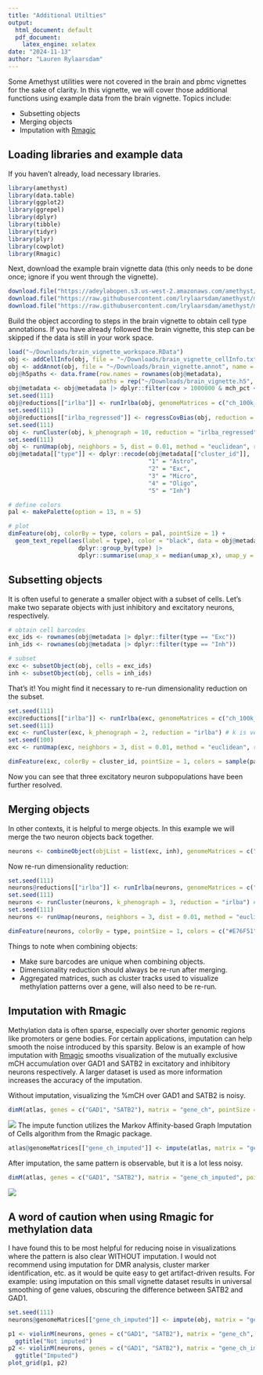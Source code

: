 ```yaml
---
title: "Additional Utilties"
output:
  html_document: default
  pdf_document: 
    latex_engine: xelatex
date: "2024-11-13"
author: "Lauren Rylaarsdam"
---
```


Some Amethyst utilities were not covered in the brain and pbmc vignettes for the sake of clarity. In this vignette,
we will cover those additional functions using example data from the brain vignette. Topics include:

  * Subsetting objects
  * Merging objects
  * Imputation with [Rmagic](https://pubmed.ncbi.nlm.nih.gov/29961576/)
  
########################################################################################################
## Loading libraries and example data

If you haven't already, load necessary libraries.

```r
library(amethyst)
library(data.table)
library(ggplot2)
library(ggrepel)
library(dplyr)
library(tibble)
library(tidyr)
library(plyr)
library(cowplot)
library(Rmagic)
```

Next, download the example brain vignette data (this only needs to be done once; ignore if you went through the vignette).

```r
download.file("https://adeylabopen.s3.us-west-2.amazonaws.com/amethyst/brain_vignette_workspace.RData", "~/Downloads/brain_vignette_workspace.RData", method = "curl") 
download.file("https://raw.githubusercontent.com/lrylaarsdam/amethyst/main/vignettes/brain_vignette/brain_vignette_cellInfo.txt", "~/Downloads/brain_vignette_cellInfo.txt")
download.file("https://raw.githubusercontent.com/lrylaarsdam/amethyst/main/vignettes/brain_vignette/brain_vignette.annot", "~/Downloads/brain_vignette.annot", method = "curl")
```

Build the object according to steps in the brain vignette to obtain cell type annotations. 
If you have already followed the brain vignette, this step can be skipped if the data is still in your work space.

```r
load("~/Downloads/brain_vignette_workspace.RData")
obj <- addCellInfo(obj, file = "~/Downloads/brain_vignette_cellInfo.txt")
obj <- addAnnot(obj, file = "~/Downloads/brain_vignette.annot", name = "method") 
obj@h5paths <- data.frame(row.names = rownames(obj@metadata), 
                          paths = rep("~/Downloads/brain_vignette.h5", length(rownames(obj@metadata))))
obj@metadata <- obj@metadata |> dplyr::filter(cov > 1000000 & mch_pct < 12)
set.seed(111)
obj@reductions[["irlba"]] <- runIrlba(obj, genomeMatrices = c("ch_100k_pct", "cg_100k_score"), dims = c(5, 5), replaceNA = c("mch_pct", 0))
set.seed(111)
obj@reductions[["irlba_regressed"]] <- regressCovBias(obj, reduction = "irlba")
set.seed(111)
obj <- runCluster(obj, k_phenograph = 10, reduction = "irlba_regressed") # consider increasing k_phenograph to 50 for larger datasets
set.seed(111)
obj <- runUmap(obj, neighbors = 5, dist = 0.01, method = "euclidean", reduction = "irlba_regressed") 
obj@metadata[["type"]] <- dplyr::recode(obj@metadata[["cluster_id"]],
                                        "1" = "Astro", 
                                        "2" = "Exc",
                                        "3" = "Micro",
                                        "4" = "Oligo",
                                        "5" = "Inh")

# define colors 
pal <- makePalette(option = 13, n = 5) 

# plot
dimFeature(obj, colorBy = type, colors = pal, pointSize = 1) +
  geom_text_repel(aes(label = type), color = "black", data = obj@metadata |> 
                    dplyr::group_by(type) |> 
                    dplyr::summarise(umap_x = median(umap_x), umap_y = median(umap_y)))
```

########################################################################################################
## Subsetting objects

It is often useful to generate a smaller object with a subset of cells. Let's make two separate objects
with just inhibitory and excitatory neurons, respectively.

```r
# obtain cell barcodes
exc_ids <- rownames(obj@metadata |> dplyr::filter(type == "Exc"))
inh_ids <- rownames(obj@metadata |> dplyr::filter(type == "Inh"))

# subset
exc <- subsetObject(obj, cells = exc_ids)
inh <- subsetObject(obj, cells = inh_ids)
```

That's it! You might find it necessary to re-run dimensionality reduction on the subset.

```r
set.seed(111)
exc@reductions[["irlba"]] <- runIrlba(exc, genomeMatrices = c("ch_100k_pct", "cg_100k_score"), dims = c(5, 5), replaceNA = c("mch_pct", 0))
set.seed(111)
exc <- runCluster(exc, k_phenograph = 2, reduction = "irlba") # k is very small because there are only 13 excitatory neurons
set.seed(100)
exc <- runUmap(exc, neighbors = 3, dist = 0.01, method = "euclidean", reduction = "irlba") 

dimFeature(exc, colorBy = cluster_id, pointSize = 1, colors = sample(pal))
```

Now you can see that three excitatory neuron subpopulations have been further resolved. 

########################################################################################################
## Merging objects

In other contexts, it is helpful to merge objects. In this example we will merge the two neuron objects 
back together.

```r
neurons <- combineObject(objList = list(exc, inh), genomeMatrices = c("ch_100k_pct", "cg_100k_score", "gene_ch"))
```

Now re-run dimensionality reduction:

```r
set.seed(111)
neurons@reductions[["irlba"]] <- runIrlba(neurons, genomeMatrices = c("ch_100k_pct", "cg_100k_score"), dims = c(5, 5), replaceNA = c("mch_pct", 0))
set.seed(111)
neurons <- runCluster(neurons, k_phenograph = 3, reduction = "irlba") # increase k for larger datasets
set.seed(111)
neurons <- runUmap(neurons, neighbors = 3, dist = 0.01, method = "euclidean", reduction = "irlba") 

dimFeature(neurons, colorBy = type, pointSize = 1, colors = c("#E76F51", "#264653"))
```

Things to note when combining objects:

  * Make sure barcodes are unique when combining objects.
  * Dimensionality reduction should always be re-run after merging.
  * Aggregated matrices, such as cluster tracks used to visualize methylation patterns over a gene, 
    will also need to be re-run.

########################################################################################################
## Imputation with Rmagic

Methylation data is often sparse, especially over shorter genomic regions like promoters or gene bodies. 
For certain applications, imputation can help smooth the noise introduced by this sparsity. Below is an 
example of how imputation with [Rmagic](https://pubmed.ncbi.nlm.nih.gov/29961576/) smooths visualization of the mutually exclusive mCH 
accumulation over GAD1 and SATB2 in excitatory and inhibitory neurons respectively. A larger dataset 
is used as more information increases the accuracy of the imputation.

Without imputation, visualizing the %mCH over GAD1 and SATB2 is noisy. 

```r
dimM(atlas, genes = c("GAD1", "SATB2"), matrix = "gene_ch", pointSize = .1, colors = c("#dbdbdb", "#cccccc", "#265A61", "#0C1E20"), squish = 8)
```

![](/Users/rylaarsd/Library/CloudStorage/OneDrive-OregonHealth&ScienceUniversity/amethyst/github/vignettes/additional_utilities/noimputation.png)
The impute function utilizes the Markov Affinity-based Graph Imputation of Cells algorithm from the 
Rmagic package. 

```r
atlas@genomeMatrices[["gene_ch_imputed"]] <- impute(atlas, matrix = "gene_ch")
```

After imputation, the same pattern is observable, but it is a lot less noisy.

```r
dimM(atlas, genes = c("GAD1", "SATB2"), matrix = "gene_ch_imputed", pointSize = .1, colors = c("#dbdbdb", "#cccccc", "#265A61", "#0C1E20"), squish = 8)
```

![](/Users/rylaarsd/Library/CloudStorage/OneDrive-OregonHealth&ScienceUniversity/amethyst/github/vignettes/additional_utilities/withimputation.png)

########################################################################################################
## A word of caution when using Rmagic for methylation data

I have found this to be most helpful for reducing noise in visualizations where the pattern is also clear WITHOUT imputation. 
I would not recommend using imputation for DMR analysis, cluster marker identification, etc. as it would be quite easy to get 
artifact-driven results. For example: using imputation on this small vignette dataset results in universal smoothing of gene 
values, obscuring the difference between SATB2 and GAD1.

```r
set.seed(111)
neurons@genomeMatrices[["gene_ch_imputed"]] <- impute(obj, matrix = "gene_ch")

p1 <- violinM(neurons, genes = c("GAD1", "SATB2"), matrix = "gene_ch", groupBy = "type") + 
  ggtitle("Not imputed")
p2 <- violinM(neurons, genes = c("GAD1", "SATB2"), matrix = "gene_ch_imputed", groupBy = "type") + 
  ggtitle("Imputed")
plot_grid(p1, p2)
```




